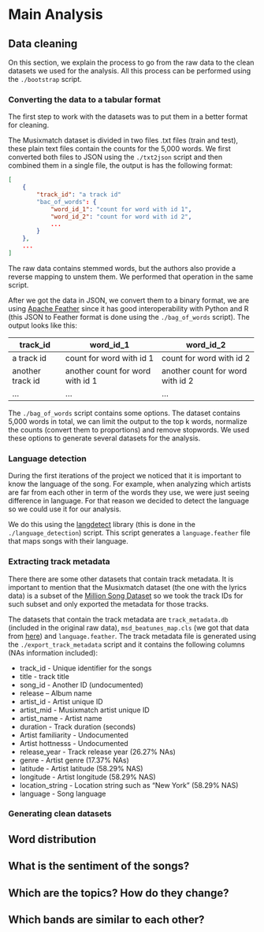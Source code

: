 # Main Analysis

## Data cleaning

On this section, we explain the process to go from the raw data to the clean
datasets we used for the analysis. All this process can be performed using the
`./bootstrap` script.

### Converting the data to a tabular format

The first step to work with the datasets was to put them in a better format
for cleaning.

The Musixmatch dataset is divided in two files .txt files (train and test),
these plain text files contain the counts for the 5,000 words. We first
converted both files to JSON using the `./txt2json` script and then combined
them in a single file, the output is has the following format:

```json
[
    {
        "track_id": "a track id"
        "bac_of_words": {
            "word_id_1": "count for word with id 1",
            "word_id_2": "count for word with id 2",
            ...
        }
    },
    ...
]
```

The raw data contains stemmed words, but the authors also provide a reverse
mapping to unstem them. We performed that operation in the same script.

After we got the data in JSON, we convert them to a binary format, we are
using [Apache Feather](https://blog.cloudera.com/blog/2016/03/feather-a-fast-on-disk-format-for-data-frames-for-r-and-python-powered-by-apache-arrow/) since
it has good interoperability with Python and R (this JSON to Feather format
is done using the  `./bag_of_words` script). The output looks like this:

+------------------+----------------------------------+----------------------------------+
| track_id         | word_id_1                        | word_id_2                        |
+==================+==================================+==================================+
| a track id       | count for word with id 1         | count for word with id 2         |
+------------------+----------------------------------+----------------------------------+
| another track id | another count for word with id 1 | another count for word with id 2 |
+------------------+----------------------------------+----------------------------------+
| ...              | ...                              | ...                              |
+------------------+----------------------------------+----------------------------------+


The `./bag_of_words` script contains some options. The dataset contains 5,000
words in total, we can limit the output to the top k words, normalize the
counts (convert them to proportions) and remove stopwords. We used these
options to generate several datasets for the analysis.

### Language detection

During the first iterations of the project we noticed that it is important
to know the language of the song. For example, when analyzing which artists
are far from each other in term of the words they use, we were just seeing
difference in language. For that reason we decided to detect the language
so we could use it for our analysis.

We do this using the [langdetect](https://github.com/Mimino666/langdetect) library (this is done in the `./language_detection`) script. This script
generates a `language.feather` file that maps songs with their language.

### Extracting track metadata

There there are some other datasets that contain track metadata. It is
important to mention that the Musixmatch dataset (the one with the lyrics data) is a subset of the [Million Song Dataset](https://labrosa.ee.columbia.edu/millionsong/) so we took the track IDs for such subset and only exported the metadata for those tracks.

The datasets that contain the track metadata are `track_metadata.db`
(included in the original raw data),  `msd_beatunes_map.cls` (we got that
data from [here](http://www.tagtraum.com/)) and `language.feather`. The
track metadata file is generated using the `./export_track_metadata` script and it contains the following columns (NAs information included):

* track_id - Unique identifier for the songs
* title - track title
* song_id - Another ID (undocumented)
* release – Album name
* artist_id - Artist unique ID
* artist_mid - Musixmatch artist unique ID
* artist_name - Artist name
* duration - Track duration (seconds)
* Artist familiarity - Undocumented
* Artist hottnesss - Undocumented
* release_year - Track release year (26.27% NAs)
* genre - Artist genre (17.37% NAs)
* latitude - Artist latitude (58.29% NAS)
* longitude - Artist longitude (58.29% NAS)
* location_string - Location string such as "New York" (58.29% NAS)
* language - Song language

### Generating clean datasets

## Word distribution

## What is the sentiment of the songs?

## Which are the topics? How do they change?

## Which bands are similar to each other?